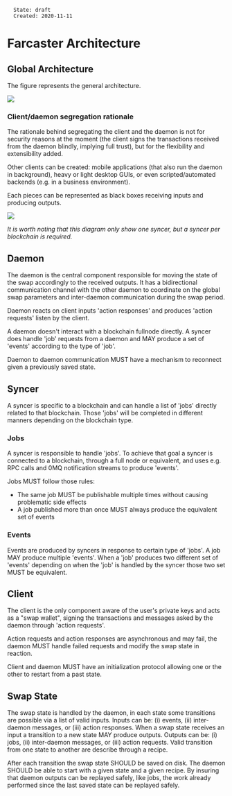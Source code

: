 <pre>
  State: draft
  Created: 2020-11-11
</pre>

=Farcaster Architecture=

==Global Architecture==

The figure represents the general architecture.

<img src="images/arch.png">

===Client/daemon segregation rationale===

The rationale behind segregating the client and the daemon is not for security
reasons at the moment (the client signs the transactions received from the
daemon blindly, implying full trust), but for the flexibility and extensibility
added.

Other clients can be created: mobile applications (that also run the daemon in
background), heavy or light desktop GUIs, or even scripted/automated backends
(e.g. in a business environment).

Each pieces can be represented as black boxes receiving inputs and producing
outputs.

<img src="images/global-arch.jpg">

''It is worth noting that this diagram only show one syncer, but a syncer per
blockchain is required.''

==Daemon==

The daemon is the central component responsible for moving the state of the swap
accordingly to the received outputs. It has a bidirectional communication
channel with the other daemon to coordinate on the global swap parameters and
inter-daemon communication during the swap period.

Daemon reacts on client inputs 'action responses' and produces 'action requests'
listen by the client.

A daemon doesn't interact with a blockchain fullnode directly. A syncer does
handle 'job' requests from a daemon and MAY produce a set of 'events' according
to the type of 'job'.

Daemon to daemon communication MUST have a mechanism to reconnect given a
previously saved state.

==Syncer==

A syncer is specific to a blockchain and can handle a list of 'jobs' directly
related to that blockchain. Those 'jobs' will be completed in different manners
depending on the blockchain type.

===Jobs===

A syncer is responsible to handle 'jobs'. To achieve that goal a syncer is
connected to a blockchain, through a full node or equivalent, and uses e.g. RPC
calls and 0MQ notification streams to produce 'events'.

Jobs MUST follow those rules:

* The same job MUST be publishable multiple times without causing problematic side effects
* A job published more than once MUST always produce the equivalent set of events

===Events===

Events are produced by syncers in response to certain type of 'jobs'. A job MAY
produce multiple 'events'. When a 'job' produces two different set of 'events'
depending on when the 'job' is handled by the syncer those two set MUST be
equivalent.

==Client==

The client is the only component aware of the user's private keys and acts as a
"swap wallet", signing the transactions and messages asked by the daemon through
'action requests'.

Action requests and action responses are asynchronous and may fail, the daemon
MUST handle failed requests and modify the swap state in reaction.

Client and daemon MUST have an initialization protocol allowing one or the other
to restart from a past state.

==Swap State==

The swap state is handled by the daemon, in each state some transitions are
possible via a list of valid inputs. Inputs can be: (i) events, (ii)
inter-daemon messages, or (iii) action responses. When a swap state receives an
input a transition to a new state MAY produce outputs. Outputs can be: (i) jobs,
(ii) inter-daemon messages, or (iii) action requests. Valid transition from one
state to another are describe through a recipe.

After each transition the swap state SHOULD be saved on disk. The daemon SHOULD
be able to start with a given state and a given recipe. By insuring that daemon
outputs can be replayed safely, like jobs, the work already performed since the
last saved state can be replayed safely.

